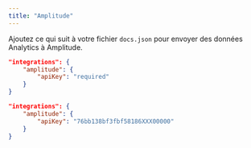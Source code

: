 ```yaml
---
title: "Amplitude"
---
```


Ajoutez ce qui suit à votre fichier `docs.json` pour envoyer des données Analytics à Amplitude.

<CodeGroup>

```json Options d’Analytics dans docs.json
"integrations": {
    "amplitude": {
        "apiKey": "required"
    }
}
```

```json Exemple
"integrations": {
    "amplitude": {
        "apiKey": "76bb138bf3fbf58186XXX00000"
    }
}
```

</CodeGroup>
